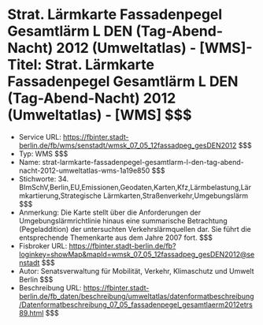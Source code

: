 # Strat. Lärmkarte Fassadenpegel Gesamtlärm L DEN (Tag-Abend-Nacht) 2012 (Umweltatlas) - [WMS]- Titel: Strat. Lärmkarte Fassadenpegel Gesamtlärm L DEN (Tag-Abend-Nacht) 2012 (Umweltatlas) - [WMS] $$$
- Service URL: https://fbinter.stadt-berlin.de/fb/wms/senstadt/wmsk_07_05_12fassadpeg_gesDEN2012 $$$
- Typ: WMS $$$
- Name: strat-larmkarte-fassadenpegel-gesamtlarm-l-den-tag-abend-nacht-2012-umweltatlas-wms-1a19e850 $$$
- Stichworte: 34. BImSchV,Berlin,EU,Emissionen,Geodaten,Karten,Kfz,Lärmbelastung,Lärmkartierung,Strategische Lärmkarten,Straßenverkehr,Umgebungslärm $$$
- Anmerkung: Die Karte stellt über die Anforderungen der Umgebungslärmrichtlinie hinaus eine summarische Betrachtung (Pegeladdition) der untersuchten Verkehrslärmquellen dar. Sie führt die entsprechende Themenkarte aus dem Jahre 2007 fort. $$$
- Fisbroker URL: https://fbinter.stadt-berlin.de/fb?loginkey=showMap&mapId=wmsk_07_05_12fassadpeg_gesDEN2012@senstadt $$$
- Autor: Senatsverwaltung für Mobilität, Verkehr, Klimaschutz und Umwelt Berlin $$$
- Beschreibung URL: https://fbinter.stadt-berlin.de/fb_daten/beschreibung/umweltatlas/datenformatbeschreibung/Datenformatbeschreibung_07_05_fassadenpegel_gesamtlaerm2012etrs89.html $$$
